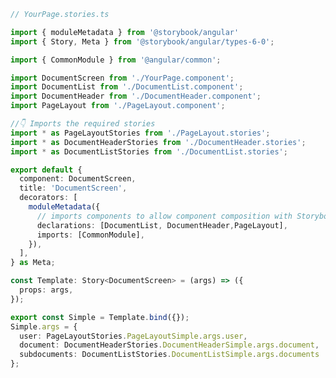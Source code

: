 ```ts
// YourPage.stories.ts

import { moduleMetadata } from '@storybook/angular'
import { Story, Meta } from '@storybook/angular/types-6-0';

import { CommonModule } from '@angular/common';

import DocumentScreen from './YourPage.component';
import DocumentList from './DocumentList.component';
import DocumentHeader from './DocumentHeader.component';
import PageLayout from './PageLayout.component';

//👇 Imports the required stories
import * as PageLayoutStories from './PageLayout.stories';
import * as DocumentHeaderStories from './DocumentHeader.stories';
import * as DocumentListStories from './DocumentList.stories';

export default {
  component: DocumentScreen,
  title: 'DocumentScreen',
  decorators: [
    moduleMetadata({
      // imports components to allow component composition with Storybook
      declarations: [DocumentList, DocumentHeader,PageLayout],
      imports: [CommonModule],
    }),
  ],
} as Meta;

const Template: Story<DocumentScreen> = (args) => ({
  props: args,
});

export const Simple = Template.bind({});
Simple.args = {
  user: PageLayoutStories.PageLayoutSimple.args.user,
  document: DocumentHeaderStories.DocumentHeaderSimple.args.document,
  subdocuments: DocumentListStories.DocumentListSimple.args.documents
};
```